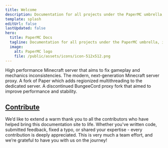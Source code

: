 ```yaml
---
title: Welcome
description: Documentation for all projects under the PaperMC umbrella, including Paper, Velocity and Folia.
template: splash
editUrl: false
lastUpdated: false
hero:
  title: PaperMC Docs
  tagline: Documentation for all projects under the PaperMC umbrella, including Paper, Velocity and Folia.
  image:
    alt: PaperMC logo
    file: /public/assets/icons/icon-512x512.png
---
```



<CardGrid stagger>
  <LinkCard title="Paper" href="/paper">
    High performance Minecraft server that aims to fix gameplay and mechanics inconsistencies.
  </LinkCard>
  <LinkCard title="Velocity" href="/velocity">
    The modern, next-generation Minecraft server proxy.
  </LinkCard>
  <LinkCard title="Folia" href="/folia">
    A fork of Paper which adds regionized multithreading to the dedicated server.
  </LinkCard>
  <LinkCard title="Waterfall" href="/waterfall">
    A discontinued BungeeCord proxy fork that aimed to improve performance and stability.
  </LinkCard>
</CardGrid>

<br />

## [Contribute](https://github.com/PaperMC/docs)

We’d like to extend a warm thank you to all the contributors who have helped bring this documentation site to life.
Whether you've written code, submitted feedback, fixed a typo, or shared your expertise - every contribution is deeply appreciated.
This is very much a team effort, and we’re grateful to have you with us on the journey!

<ContributorList githubRepo="PaperMC/docs" />
